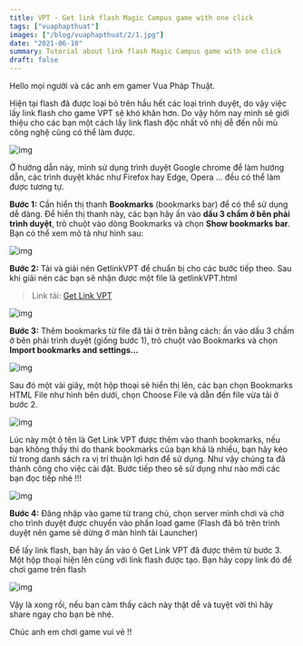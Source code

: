 ```yaml
---
title: VPT - Get link flash Magic Campus game with one click
tags: ["vuaphapthuat"]
images: ["/blog/vuaphapthuat/2/1.jpg"]
date: "2021-06-10"
summary: Tutorial about link flash Magic Campus game with one click
draft: false
---
```


Hello mọi người và các anh em gamer Vua Pháp Thuật.

Hiện tại flash đã được loại bỏ trên hầu hết các loại trình duyệt, do vậy việc lấy link flash cho game VPT sẽ khó khăn hơn. Do vậy hôm nay mình sẽ giới thiệu cho các bạn một cách lấy link flash độc nhất vô nhị dễ đến nỗi mù công nghệ cũng có thể làm được.

![img](/blog/vuaphapthuat/2/1.jpg)

Ở hướng dẫn này, mình sử dụng trình duyệt Google chrome để làm hướng dẫn, các trình duyệt khác như Firefox hay Edge, Opera ... đều có thể làm được tương tự.

**Bước 1:** Cần hiển thị thanh **Bookmarks** (bookmarks bar) để có thể sử dụng dễ dàng. Để hiển thị thanh này, các bạn hãy ấn vào **dấu 3 chấm ở bên phải trình duyệt**, trỏ chuột vào dòng Bookmarks và chọn **Show bookmarks bar**. 
Bạn có thể xem mô tả như hình sau:

![img](/blog/vuaphapthuat/2/2.png)

**Bước 2:** Tải và giải nén GetlinkVPT để chuẩn bị cho các bước tiếp theo. Sau khi giải nén các bạn sẽ nhận được một file là getlinkVPT.html

> Link tải: [Get Link VPT](https://1drv.ms/u/s!AoeYBGnleb7-xZ0-br-fNBiTpGU_Og?e=TFBjv8)

![img](/blog/vuaphapthuat/2/3.png)

**Bước 3:** Thêm bookmarks từ file đã tải ở trên bằng cách: ấn vào dấu 3 chấm ở bên phải trình duyệt (giống bước 1), trỏ chuột vào Bookmarks và chọn **Import bookmarks and settings...**

![img](/blog/vuaphapthuat/2/4.png)

Sau đó một vài giây, một hộp thoại sẽ hiển thị lên, các bạn chọn Bookmarks HTML File như hình bên dưới, chọn Choose File và dẫn đến file vừa tải ở bước 2.

![img](/blog/vuaphapthuat/2/5.png)

Lúc này một ô tên là Get Link VPT được thêm vào thanh bookmarks, nếu bạn không thấy thì do thank bookmarks của bạn khá là nhiều, bạn hãy kéo từ trong danh sách ra vị trí thuận lợi hơn để sử dụng. Như vậy chúng ta đã thành công cho việc cài đặt. Bước tiếp theo sẽ sử dụng như nào mời các bạn đọc tiếp nhé !!!

![img](/blog/vuaphapthuat/2/6.png)

**Bước 4:** Đăng nhập vào game từ trang chủ, chọn server mình chơi và chờ cho trình duyệt được chuyển vào phần load game (Flash đã bỏ trên trình duyệt nên game sẽ dừng ở màn hình tải Launcher)

Để lấy link flash, bạn hãy ấn vào ô Get Link VPT đã được thêm từ bước 3. Một hộp thoại hiện lên cùng với link flash được tạo. Bạn hãy copy link đó để chơi game trên flash

![img](/blog/vuaphapthuat/2/7.png)

Vậy là xong rồi, nếu bạn cảm thấy cách này thật dễ và tuyệt vời thì hãy share ngay cho bạn bè nhé.

Chúc anh em chơi game vui vẻ !!